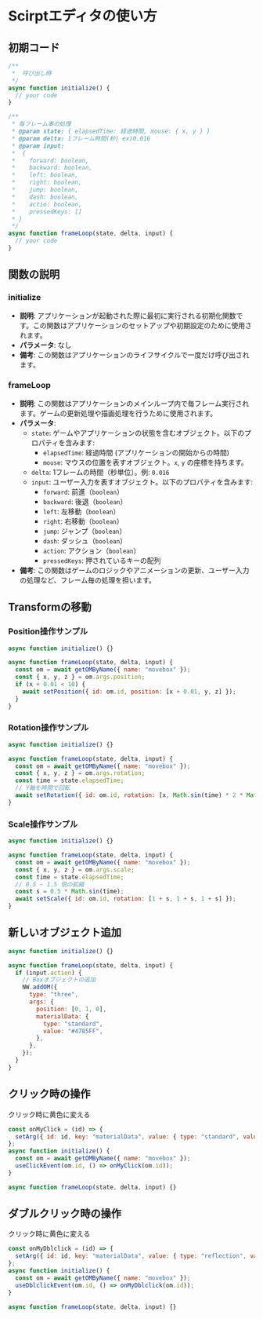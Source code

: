# Scirptエディタの使い方

## 初期コード

```js
/**
 *  呼び出し時
 */
async function initialize() {
  // your code
}

/**
 * 毎フレーム事の処理
 * @param state: { elapsedTime: 経過時間, mouse: { x, y } }
 * @param delta: 1フレーム時間(秒) ex)0.016
 * @param input:
 *  {
 *    forward: boolean,
 *    backward: boolean,
 *    left: boolean,
 *    right: boolean,
 *    jump: boolean,
 *    dash: boolean,
 *    actio: boolean,
 *    pressedKeys: []
 * }
 */
async function frameLoop(state, delta, input) {
  // your code
}
```

## 関数の説明

### initialize

- **説明**: アプリケーションが起動された際に最初に実行される初期化関数です。この関数はアプリケーションのセットアップや初期設定のために使用されます。
- **パラメータ**: なし
- **備考**: この関数はアプリケーションのライフサイクルで一度だけ呼び出されます。

### frameLoop

- **説明**: この関数はアプリケーションのメインループ内で毎フレーム実行されます。ゲームの更新処理や描画処理を行うために使用されます。
- **パラメータ**:
  - `state`: ゲームやアプリケーションの状態を含むオブジェクト。以下のプロパティを含みます:
    - `elapsedTime`: 経過時間 (アプリケーションの開始からの時間)
    - `mouse`: マウスの位置を表すオブジェクト。`x`, `y` の座標を持ちます。
  - `delta`: 1フレームの時間（秒単位）。例: `0.016`
  - `input`: ユーザー入力を表すオブジェクト。以下のプロパティを含みます:
    - `forward`: 前進（`boolean`）
    - `backward`: 後退（`boolean`）
    - `left`: 左移動（`boolean`）
    - `right`: 右移動（`boolean`）
    - `jump`: ジャンプ（`boolean`）
    - `dash`: ダッシュ（`boolean`）
    - `action`: アクション（`boolean`）
    - `pressedKeys`: 押されているキーの配列
- **備考**: この関数はゲームのロジックやアニメーションの更新、ユーザー入力の処理など、フレーム毎の処理を担います。

## Transformの移動

### Position操作サンプル

```js
async function initialize() {}

async function frameLoop(state, delta, input) {
  const om = await getOMByName({ name: "movebox" });
  const { x, y, z } = om.args.position;
  if (x + 0.01 < 10) {
    await setPosition({ id: om.id, position: [x + 0.01, y, z] });
  }
}
```

### Rotation操作サンプル

```js
async function initialize() {}

async function frameLoop(state, delta, input) {
  const om = await getOMByName({ name: "movebox" });
  const { x, y, z } = om.args.rotation;
  const time = state.elapsedTime;
  // Y軸を時間で回転
  await setRotation({ id: om.id, rotation: [x, Math.sin(time) * 2 * Math.PI, z] });
}
```

### Scale操作サンプル

```js
async function initialize() {}

async function frameLoop(state, delta, input) {
  const om = await getOMByName({ name: "movebox" });
  const { x, y, z } = om.args.scale;
  const time = state.elapsedTime;
  // 0.5 ~ 1.5 倍の拡縮
  const s = 0.5 * Math.sin(time);
  await setScale({ id: om.id, rotation: [1 + s, 1 + s, 1 + s] });
}
```

## 新しいオブジェクト追加

```js
async function initialize() {}

async function frameLoop(state, delta, input) {
  if (input.action) {
    // Boxオブジェクトの追加
    NW.addOM({
      type: "three",
      args: {
        position: [0, 1, 0],
        materialData: {
          type: "standard",
          value: "#4785FF",
        },
      },
    });
  }
}
```

## クリック時の操作

クリック時に黄色に変える

```js
const onMyClick = (id) => {
  setArg({ id: id, key: "materialData", value: { type: "standard", value: "#F1D353" } });
};
async function initialize() {
  const om = await getOMByName({ name: "movebox" });
  useClickEvent(om.id, () => onMyClick(om.id));
}

async function frameLoop(state, delta, input) {}
```

## ダブルクリック時の操作

クリック時に黄色に変える

```js
const onMyDblclick = (id) => {
  setArg({ id: id, key: "materialData", value: { type: "reflection", value: "#43D9D9" } });
};
async function initialize() {
  const om = await getOMByName({ name: "movebox" });
  useDblclickEvent(om.id, () => onMyDblclick(om.id));
}

async function frameLoop(state, delta, input) {}
```
